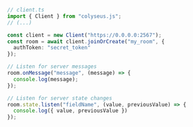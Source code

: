 ```typescript
// client.ts
import { Client } from "colyseus.js";
// (...)

const client = new Client("https://0.0.0.0:2567");
const room = await client.joinOrCreate("my_room", {
  authToken: "secret_token"
});

// Listen for server messages
room.onMessage("message", (message) => {
  console.log(message);
});

// Listen for server state changes
room.state.listen("fieldName", (value, previousValue) => {
  console.log({ value, previousValue })
});
```
